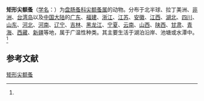 {{Speciesbox
| name = 矩形尖额蚤
| status = 
| status_system = 
| image = 
| genus = Alona
| species = rectangula
| authority = (Sars, 1861)<ref name='id12378'>{{cite web| url =http://www.bioinfo.cn/db05/BjdwSpecies.php?action=view&id=12378| title =矩形尖额蚤| work =《中国动物物种编目数据库》| publisher =中国科学院微生物研究所| author =中国科学院动物研究所| accessdate =2009-04-28| deadurl =yes| archiveurl =https://web.archive.org/web/20160305015454/http://www.bioinfo.cn/db05/BjdwSpecies.php?action=view&id=12378| archivedate =2016-03-05}}</ref>
}}

'''矩形尖额蚤'''（[[学名|学名]]：{{lang|la|''Alona rectangula''}}）为[[盘肠蚤科|盘肠蚤科]][[尖额蚤属|尖额蚤属]]的动物。分布于北半球、拉丁美洲、[[非洲|非洲]]、[[台湾岛|台湾岛]]以及[[中国大陆|中国大陆]]的[[广东|广东]]、[[福建|福建]]、[[浙江|浙江]]、[[江苏|江苏]]、[[安徽|安徽]]、[[江西|江西]]、[[湖北|湖北]]、[[四川|四川]]、[[山东|山东]]、[[河北|河北]]、[[河南|河南]]、[[辽宁|辽宁]]、[[吉林|吉林]]、[[黑龙江|黑龙江]]、[[宁夏|宁夏]]、[[云南|云南]]、[[山西|山西]]、[[陕西|陕西]]、[[甘肃|甘肃]]、[[青海|青海]]、[[西藏|西藏]]、[[新疆|新疆]]等地，属于广温性种类。其主要生活于湖泊沿岸、池塘或水潭中。<ref name='id12378'/>

== 参考文献 ==
{{reflist}}

{{Wikispecies|Alona rectangula}}
{{Taxonbar|from=Q4545190}}

[[Category:尖额蚤属|矩形尖额蚤]]


{{节肢动物小作品}}
